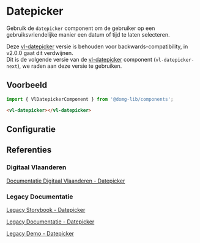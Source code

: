 
# Datepicker

Gebruik de `datepicker` component om de gebruiker op een gebruiksvriendelijke manier een datum of tijd te laten selecteren.

Deze [vl-datepicker](?path=/story/components-datepicker--datepicker-default) versie is behouden voor backwards-compatibility, in v2.0.0 gaat dit verdwijnen.<br/>
Dit is de volgende versie van de [vl-datepicker](?path=/docs/components-next-form-datepicker--datepicker-default) component (`vl-datepicker-next`), we raden aan deze versie te gebruiken.<br />

## Voorbeeld

```js
import { VlDatepickerComponent } from '@domg-lib/components';
```

```html
<vl-datepicker></vl-datepicker>
```

<Canvas of={VlDatepickerStories.DatepickerDefault} />

## Configuratie

<ArgTypes of={VlDatepickerStories.DatepickerDefault} />

## Referenties

### Digitaal Vlaanderen

[Documentatie Digitaal Vlaanderen - Datepicker](https://overheid.vlaanderen.be/webuniversum/v3/documentation/components/vl-ui-datepicker/)

### Legacy Documentatie

[Legacy Storybook - Datepicker](https://webcomponenten.omgeving.vlaanderen.be/storybook/?path=/docs/custom-elements-vl-datepicker--default)

[Legacy Documentatie - Datepicker](https://webcomponenten.omgeving.vlaanderen.be/doc/VlDatepicker.html)

[Legacy Demo - Datepicker](https://webcomponenten.omgeving.vlaanderen.be/demo/vl-datepicker.html)
